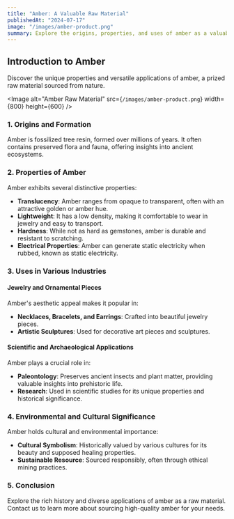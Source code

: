```yaml
---
title: "Amber: A Valuable Raw Material"
publishedAt: "2024-07-17"
image: "/images/amber-product.png"
summary: Explore the origins, properties, and uses of amber as a valuable raw material in various industries.
---
```



## Introduction to Amber

Discover the unique properties and versatile applications of amber, a prized raw material sourced from nature.

<Image
  alt="Amber Raw Material"
  src={`/images/amber-product.png`}
  width={800}
  height={600}
/>

### 1. Origins and Formation

Amber is fossilized tree resin, formed over millions of years. It often contains preserved flora and fauna, offering insights into ancient ecosystems.

### 2. Properties of Amber

Amber exhibits several distinctive properties:

- **Translucency**: Amber ranges from opaque to transparent, often with an attractive golden or amber hue.
- **Lightweight**: It has a low density, making it comfortable to wear in jewelry and easy to transport.
- **Hardness**: While not as hard as gemstones, amber is durable and resistant to scratching.
- **Electrical Properties**: Amber can generate static electricity when rubbed, known as static electricity.

### 3. Uses in Various Industries

#### Jewelry and Ornamental Pieces

Amber's aesthetic appeal makes it popular in:

- **Necklaces, Bracelets, and Earrings**: Crafted into beautiful jewelry pieces.
- **Artistic Sculptures**: Used for decorative art pieces and sculptures.

#### Scientific and Archaeological Applications

Amber plays a crucial role in:

- **Paleontology**: Preserves ancient insects and plant matter, providing valuable insights into prehistoric life.
- **Research**: Used in scientific studies for its unique properties and historical significance.

### 4. Environmental and Cultural Significance

Amber holds cultural and environmental importance:

- **Cultural Symbolism**: Historically valued by various cultures for its beauty and supposed healing properties.
- **Sustainable Resource**: Sourced responsibly, often through ethical mining practices.

### 5. Conclusion

Explore the rich history and diverse applications of amber as a raw material. Contact us to learn more about sourcing high-quality amber for your needs.
